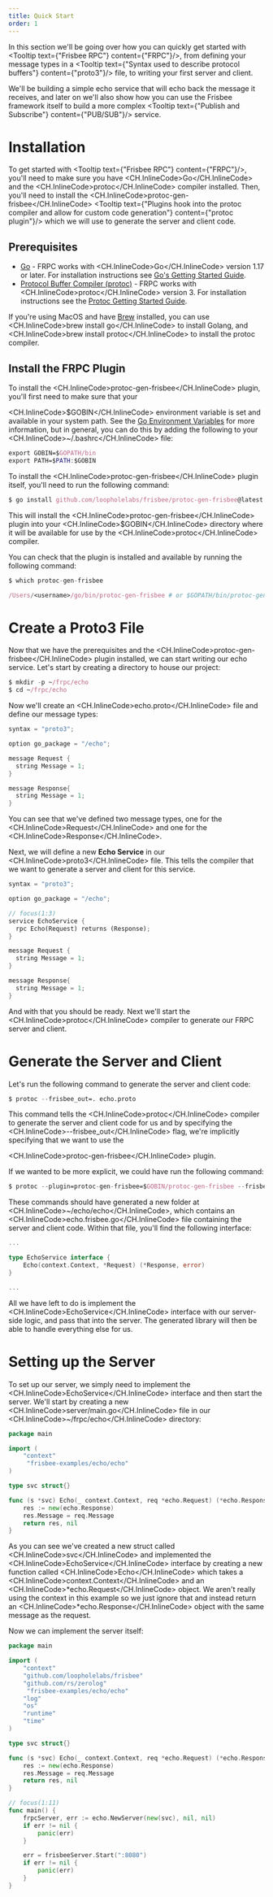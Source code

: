 ```yaml
---
title: Quick Start
order: 1
---
```


In this section we'll be going over how you can quickly get started with <Tooltip text={"Frisbee RPC"} content={"FRPC"}/>,
from defining your message types in a <Tooltip text={"Syntax used to describe protocol buffers"} content={"proto3"}/> file, to writing your first server and client.

We'll be building a simple echo service that will echo back the message it receives, and later on we'll also show how
you can use the Frisbee framework itself to build a more complex <Tooltip text={"Publish and Subscribe"} content={"PUB\/SUB"}/> service.

# Installation

To get started with <Tooltip text={"Frisbee RPC"} content={"FRPC"}/>, you'll need to make sure you have <CH.InlineCode>Go</CH.InlineCode>
and the <CH.InlineCode>protoc</CH.InlineCode> compiler installed. Then, you'll need to install
the <CH.InlineCode>protoc-gen-frisbee</CH.InlineCode> <Tooltip text={"Plugins hook into the protoc compiler and allow for custom code generation"} content={"protoc plugin"}/>
which we will use to generate the server and client code.

## Prerequisites

- [Go](https://golang.org/doc/install) - FRPC works with <CH.InlineCode>Go</CH.InlineCode> version 1.17 or later. For installation instructions see [Go's Getting Started Guide](https://golang.org/doc/install).
- [Protocol Buffer Compiler (protoc)](https://developers.google.com/protocol-buffers) - FRPC works with <CH.InlineCode>protoc</CH.InlineCode> version 3. For installation instructions see the [Protoc Getting Started Guide](https://developers.google.com/protoc/docs/getting_started).

If you're using MacOS and have [Brew](https://brew.sh/) installed, you can use <CH.InlineCode>brew install go</CH.InlineCode>
to install Golang, and <CH.InlineCode>brew install protoc</CH.InlineCode> to install the protoc compiler.

## Install the FRPC Plugin

To install the <CH.InlineCode>protoc-gen-frisbee</CH.InlineCode> plugin, you'll first need to make sure that your

<CH.InlineCode>$GOBIN</CH.InlineCode> environment variable is set and available in
your system path. See the [Go Environment Variables](https://golang.org/doc/code.html#GOPATH)
for more information, but in general, you can do this by adding the following to
your <CH.InlineCode>~/.bashrc</CH.InlineCode> file:

```nix ~/.bashrc
export GOBIN=$GOPATH/bin
export PATH=$PATH:$GOBIN
```

To install the <CH.InlineCode>protoc-gen-frisbee</CH.InlineCode> plugin itself, you'll need to run the following command:

```nix
$ go install github.com/loopholelabs/frisbee/protoc-gen-frisbee@latest
```

This will install the <CH.InlineCode>protoc-gen-frisbee</CH.InlineCode> plugin into your <CH.InlineCode>$GOBIN</CH.InlineCode> directory
where it will be available for use by the <CH.InlineCode>protoc</CH.InlineCode> compiler.

You can check that the plugin is installed and available by running the following command:

```nix
$ which protoc-gen-frisbee

/Users/<username>/go/bin/protoc-gen-frisbee # or $GOPATH/bin/protoc-gen-frisbee
```

# Create a Proto3 File

Now that we have the prerequisites and the <CH.InlineCode>protoc-gen-frisbee</CH.InlineCode> plugin installed,
we can start writing our echo service. Let's start by creating a directory to house our project:

```nix
$ mkdir -p ~/frpc/echo
$ cd ~/frpc/echo
```

Now we'll create an <CH.InlineCode>echo.proto</CH.InlineCode> file and define our message types:

```rust ~/echo/echo.proto
syntax = "proto3";

option go_package = "/echo";

message Request {
  string Message = 1;
}

message Response{
  string Message = 1;
}
```

You can see that we've defined two message types, one for the <CH.InlineCode>Request</CH.InlineCode> and one for the <CH.InlineCode>Response</CH.InlineCode>.

Next, we will define a new **Echo Service** in our <CH.InlineCode>proto3</CH.InlineCode> file. This tells the compiler that we want to generate a server and client for this service.

```rust ~/echo/echo.proto
syntax = "proto3";

option go_package = "/echo";

// focus(1:3)
service EchoService {
  rpc Echo(Request) returns (Response);
}

message Request {
  string Message = 1;
}

message Response{
  string Message = 1;
}
```

And with that you should be ready. Next we'll start the <CH.InlineCode>protoc</CH.InlineCode> compiler to generate
our FRPC server and client.

# Generate the Server and Client

Let's run the following command to generate the server and client code:

```nix
$ protoc --frisbee_out=. echo.proto
```

This command tells the <CH.InlineCode>protoc</CH.InlineCode> compiler to generate the server and client code for us and
by specifying the <CH.InlineCode>--frisbee_out</CH.InlineCode> flag, we're implicitly specifying that we want to use the

<CH.InlineCode>protoc-gen-frisbee</CH.InlineCode> plugin.

If we wanted to be more explicit, we could have run the following command:

```nix
$ protoc --plugin=protoc-gen-frisbee=$GOBIN/protoc-gen-frisbee --frisbee_out=. echo.proto
```

These commands should have generated a new folder at <CH.InlineCode>~/echo/echo</CH.InlineCode>, which
contains an <CH.InlineCode>echo.frisbee.go</CH.InlineCode> file containing the server and client code. Within
that file, you'll find the following interface:

```go echo.frisbee.go
...

type EchoService interface {
	Echo(context.Context, *Request) (*Response, error)
}

...
```

All we have left to do is implement the <CH.InlineCode>EchoService</CH.InlineCode> interface with our server-side logic,
and pass that into the server. The generated library will then be able to handle everything else for us.

# Setting up the Server

To set up our server, we simply need to implement the <CH.InlineCode>EchoService</CH.InlineCode> interface and then start
the server. We'll start by creating a new <CH.InlineCode>server/main.go</CH.InlineCode> file in our <CH.InlineCode>~/frpc/echo</CH.InlineCode> directory:

```go ~/echo/server/server.go
package main

import (
	"context"
     "frisbee-examples/echo/echo"
)

type svc struct{}

func (s *svc) Echo(_ context.Context, req *echo.Request) (*echo.Response, error) {
	res := new(echo.Response)
	res.Message = req.Message
	return res, nil
}
```

As you can see we've created a new struct called <CH.InlineCode>svc</CH.InlineCode> and implemented the <CH.InlineCode>EchoService</CH.InlineCode> interface by
creating a new function called <CH.InlineCode>Echo</CH.InlineCode> which takes a <CH.InlineCode>context.Context</CH.InlineCode> and an <CH.InlineCode>*echo.Request</CH.InlineCode> object.
We aren't really using the context in this example so we just ignore that and instead return an <CH.InlineCode>*echo.Response</CH.InlineCode> object with the
same message as the request.

Now we can implement the server itself:

```go ~/echo/server/server.go
package main

import (
	"context"
	"github.com/loopholelabs/frisbee"
	"github.com/rs/zerolog"
     "frisbee-examples/echo/echo"
	"log"
	"os"
	"runtime"
	"time"
)

type svc struct{}

func (s *svc) Echo(_ context.Context, req *echo.Request) (*echo.Response, error) {
	res := new(echo.Response)
	res.Message = req.Message
	return res, nil
}

// focus(1:11)
func main() {
	frpcServer, err := echo.NewServer(new(svc), nil, nil)
	if err != nil {
		panic(err)
	}

	err = frisbeeServer.Start(":8080")
    if err != nil {
        panic(err)
    }
}

```
